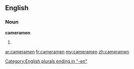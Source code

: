 ==English==

===Noun===
'''cameramen'''

# {{plural of|[[cameraman]]}}

[[Category:English plurals ending in "-en"]]

[[ar:cameramen]]
[[fr:cameramen]]
[[my:cameramen]]
[[zh:cameramen]]